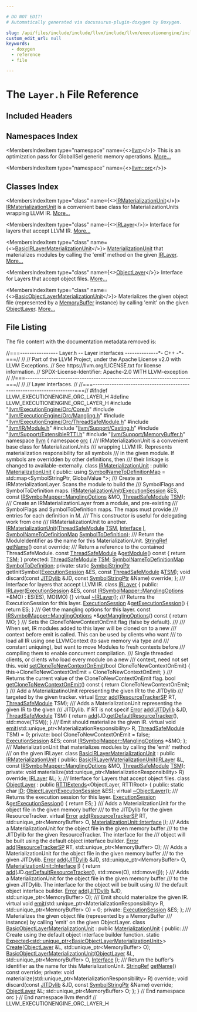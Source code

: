 ```yaml
---

# DO NOT EDIT!
# Automatically generated via docusaurus-plugin-doxygen by Doxygen.

slug: /api/files/include/include/llvm/include/llvm/executionengine/include/llvm/executionengine/orc/layer-h
custom_edit_url: null
keywords:
  - doxygen
  - reference
  - file

---
```





# The `Layer.h` File Reference

<DoxygenPage pluginConfig={pluginConfig}>



## Included Headers

<IncludesList>
<IncludesListItem
  filePath="llvm/ExecutionEngine/Orc/Core.h"
  permalink="/docs/api/files/include/include/llvm/include/llvm/executionengine/include/llvm/executionengine/orc/core-h"
  isLocal="true" />
<IncludesListItem
  filePath="llvm/ExecutionEngine/Orc/Mangling.h"
  permalink="/docs/api/files/include/include/llvm/include/llvm/executionengine/include/llvm/executionengine/orc/mangling-h"
  isLocal="true" />
<IncludesListItem
  filePath="llvm/ExecutionEngine/Orc/ThreadSafeModule.h"
  permalink="/docs/api/files/include/include/llvm/include/llvm/executionengine/include/llvm/executionengine/orc/threadsafemodule-h"
  isLocal="true" />
<IncludesListItem
  filePath="llvm/IR/Module.h"
  permalink="/docs/api/files/include/include/llvm/include/llvm/ir/module-h"
  isLocal="true" />
<IncludesListItem
  filePath="llvm/Support/Casting.h"
  permalink="/docs/api/files/include/include/llvm/include/llvm/support/casting-h"
  isLocal="true" />
<IncludesListItem
  filePath="llvm/Support/ExtensibleRTTI.h"
  permalink="/docs/api/files/include/include/llvm/include/llvm/support/extensiblertti-h"
  isLocal="true" />
<IncludesListItem
  filePath="llvm/Support/MemoryBuffer.h"
  permalink="/docs/api/files/include/include/llvm/include/llvm/support/memorybuffer-h"
  isLocal="true" />
</IncludesList>

## Namespaces Index

<MembersIndex>

<MembersIndexItem
  type="namespace"
  name={<><a href="/docs/api/namespaces/llvm">llvm</a></>}>
This is an optimization pass for GlobalISel generic memory operations. <a href="/docs/api/namespaces/llvm/#details">More...</a>
</MembersIndexItem>

<MembersIndexItem
  type="namespace"
  name={<><a href="/docs/api/namespaces/llvm/orc">llvm::orc</a></>}>
</MembersIndexItem>

</MembersIndex>

## Classes Index

<MembersIndex>

<MembersIndexItem
  type="class"
  name={<><a href="/docs/api/classes/llvm/orc/irmaterializationunit">IRMaterializationUnit</a></>}>
<a href="/docs/api/classes/llvm/orc/irmaterializationunit">IRMaterializationUnit</a> is a convenient base class for MaterializationUnits wrapping LLVM IR. <a href="/docs/api/classes/llvm/orc/irmaterializationunit/#details">More...</a>
</MembersIndexItem>

<MembersIndexItem
  type="class"
  name={<><a href="/docs/api/classes/llvm/orc/irlayer">IRLayer</a></>}>
Interface for layers that accept LLVM IR. <a href="/docs/api/classes/llvm/orc/irlayer/#details">More...</a>
</MembersIndexItem>

<MembersIndexItem
  type="class"
  name={<><a href="/docs/api/classes/llvm/orc/basicirlayermaterializationunit">BasicIRLayerMaterializationUnit</a></>}>
<a href="/docs/api/classes/llvm/orc/materializationunit">MaterializationUnit</a> that materializes modules by calling the &#39;emit&#39; method on the given <a href="/docs/api/classes/llvm/orc/irlayer">IRLayer</a>. <a href="/docs/api/classes/llvm/orc/basicirlayermaterializationunit/#details">More...</a>
</MembersIndexItem>

<MembersIndexItem
  type="class"
  name={<><a href="/docs/api/classes/llvm/orc/objectlayer">ObjectLayer</a></>}>
Interface for Layers that accept object files. <a href="/docs/api/classes/llvm/orc/objectlayer/#details">More...</a>
</MembersIndexItem>

<MembersIndexItem
  type="class"
  name={<><a href="/docs/api/classes/llvm/orc/basicobjectlayermaterializationunit">BasicObjectLayerMaterializationUnit</a></>}>
Materializes the given object file (represented by a <a href="/docs/api/classes/llvm/memorybuffer">MemoryBuffer</a> instance) by calling &#39;emit&#39; on the given <a href="/docs/api/classes/llvm/orc/objectlayer">ObjectLayer</a>. <a href="/docs/api/classes/llvm/orc/basicobjectlayermaterializationunit/#details">More...</a>
</MembersIndexItem>

</MembersIndex>


## File Listing

The file content with the documentation metadata removed is:

<ProgramListing>

<Link id="l00001" /><CodeLine lineNumber="1"><Highlight kind="comment">//===---------------- Layer.h -- Layer interfaces --------------&#42;- C++ -&#42;-===//</Highlight><Highlight kind="normal"></Highlight></CodeLine>
<Link id="l00002" /><CodeLine lineNumber="2"><Highlight kind="normal"></Highlight><Highlight kind="comment">//</Highlight><Highlight kind="normal"></Highlight></CodeLine>
<Link id="l00003" /><CodeLine lineNumber="3"><Highlight kind="normal"></Highlight><Highlight kind="comment">// Part of the LLVM Project, under the Apache License v2.0 with LLVM Exceptions.</Highlight><Highlight kind="normal"></Highlight></CodeLine>
<Link id="l00004" /><CodeLine lineNumber="4"><Highlight kind="normal"></Highlight><Highlight kind="comment">// See https://llvm.org/LICENSE.txt for license information.</Highlight><Highlight kind="normal"></Highlight></CodeLine>
<Link id="l00005" /><CodeLine lineNumber="5"><Highlight kind="normal"></Highlight><Highlight kind="comment">// SPDX-License-Identifier: Apache-2.0 WITH LLVM-exception</Highlight><Highlight kind="normal"></Highlight></CodeLine>
<Link id="l00006" /><CodeLine lineNumber="6"><Highlight kind="normal"></Highlight><Highlight kind="comment">//</Highlight><Highlight kind="normal"></Highlight></CodeLine>
<Link id="l00007" /><CodeLine lineNumber="7"><Highlight kind="normal"></Highlight><Highlight kind="comment">//===----------------------------------------------------------------------===//</Highlight><Highlight kind="normal"></Highlight></CodeLine>
<Link id="l00008" /><CodeLine lineNumber="8"><Highlight kind="normal"></Highlight><Highlight kind="comment">//</Highlight><Highlight kind="normal"></Highlight></CodeLine>
<Link id="l00009" /><CodeLine lineNumber="9"><Highlight kind="normal"></Highlight><Highlight kind="comment">// Layer interfaces.</Highlight><Highlight kind="normal"></Highlight></CodeLine>
<Link id="l00010" /><CodeLine lineNumber="10"><Highlight kind="normal"></Highlight><Highlight kind="comment">//</Highlight><Highlight kind="normal"></Highlight></CodeLine>
<Link id="l00011" /><CodeLine lineNumber="11"><Highlight kind="normal"></Highlight><Highlight kind="comment">//===----------------------------------------------------------------------===//</Highlight><Highlight kind="normal"></Highlight></CodeLine>
<Link id="l00012" /><CodeLine lineNumber="12"><Highlight kind="normal"></Highlight></CodeLine>
<Link id="l00013" /><CodeLine lineNumber="13"><Highlight kind="normal"></Highlight><Highlight kind="preprocessor">#ifndef LLVM&#95;EXECUTIONENGINE&#95;ORC&#95;LAYER&#95;H</Highlight><Highlight kind="normal"></Highlight></CodeLine>
<Link id="l00014" /><CodeLine lineNumber="14"><Highlight kind="normal"></Highlight><Highlight kind="preprocessor">#define LLVM&#95;EXECUTIONENGINE&#95;ORC&#95;LAYER&#95;H</Highlight><Highlight kind="normal"></Highlight></CodeLine>
<Link id="l00015" /><CodeLine lineNumber="15"><Highlight kind="normal"></Highlight></CodeLine>
<Link id="l00016" /><CodeLine lineNumber="16"><Highlight kind="normal"></Highlight><Highlight kind="preprocessor">#include &quot;<a href="/docs/api/files/include/include/llvm/include/llvm/executionengine/include/llvm/executionengine/orc/core-h">llvm/ExecutionEngine/Orc/Core.h</a>&quot;</Highlight><Highlight kind="normal"></Highlight></CodeLine>
<Link id="l00017" /><CodeLine lineNumber="17"><Highlight kind="normal"></Highlight><Highlight kind="preprocessor">#include &quot;<a href="/docs/api/files/include/include/llvm/include/llvm/executionengine/include/llvm/executionengine/orc/mangling-h">llvm/ExecutionEngine/Orc/Mangling.h</a>&quot;</Highlight><Highlight kind="normal"></Highlight></CodeLine>
<Link id="l00018" /><CodeLine lineNumber="18"><Highlight kind="normal"></Highlight><Highlight kind="preprocessor">#include &quot;<a href="/docs/api/files/include/include/llvm/include/llvm/executionengine/include/llvm/executionengine/orc/threadsafemodule-h">llvm/ExecutionEngine/Orc/ThreadSafeModule.h</a>&quot;</Highlight><Highlight kind="normal"></Highlight></CodeLine>
<Link id="l00019" /><CodeLine lineNumber="19"><Highlight kind="normal"></Highlight><Highlight kind="preprocessor">#include &quot;<a href="/docs/api/files/include/include/llvm/include/llvm/ir/module-h">llvm/IR/Module.h</a>&quot;</Highlight><Highlight kind="normal"></Highlight></CodeLine>
<Link id="l00020" /><CodeLine lineNumber="20"><Highlight kind="normal"></Highlight><Highlight kind="preprocessor">#include &quot;<a href="/docs/api/files/include/include/llvm/include/llvm/support/casting-h">llvm/Support/Casting.h</a>&quot;</Highlight><Highlight kind="normal"></Highlight></CodeLine>
<Link id="l00021" /><CodeLine lineNumber="21"><Highlight kind="normal"></Highlight><Highlight kind="preprocessor">#include &quot;<a href="/docs/api/files/include/include/llvm/include/llvm/support/extensiblertti-h">llvm/Support/ExtensibleRTTI.h</a>&quot;</Highlight><Highlight kind="normal"></Highlight></CodeLine>
<Link id="l00022" /><CodeLine lineNumber="22"><Highlight kind="normal"></Highlight><Highlight kind="preprocessor">#include &quot;<a href="/docs/api/files/include/include/llvm/include/llvm/support/memorybuffer-h">llvm/Support/MemoryBuffer.h</a>&quot;</Highlight><Highlight kind="normal"></Highlight></CodeLine>
<Link id="l00023" /><CodeLine lineNumber="23"><Highlight kind="normal"></Highlight></CodeLine>
<Link id="l00024" /><CodeLine lineNumber="24"><Highlight kind="normal"></Highlight><Highlight kind="keyword">namespace </Highlight><Highlight kind="normal"><a href="/docs/api/namespaces/llvm">llvm</a> &#123;</Highlight></CodeLine>
<Link id="l00025" /><CodeLine lineNumber="25"><Highlight kind="normal"></Highlight><Highlight kind="keyword">namespace </Highlight><Highlight kind="normal"><a href="/docs/api/namespaces/llvm/orc">orc</a> &#123;</Highlight></CodeLine>
<Link id="l00026" /><CodeLine lineNumber="26"><Highlight kind="normal"></Highlight><Highlight kind="comment"></Highlight></CodeLine>
<Link id="l00027" /><CodeLine lineNumber="27"><Highlight kind="comment">/// IRMaterializationUnit is a convenient base class for MaterializationUnits</Highlight></CodeLine>
<Link id="l00028" /><CodeLine lineNumber="28"><Highlight kind="comment">/// wrapping LLVM IR. Represents materialization responsibility for all symbols</Highlight></CodeLine>
<Link id="l00029" /><CodeLine lineNumber="29"><Highlight kind="comment">/// in the given module. If symbols are overridden by other definitions, then</Highlight></CodeLine>
<Link id="l00030" /><CodeLine lineNumber="30"><Highlight kind="comment">/// their linkage is changed to available-externally.</Highlight><Highlight kind="normal"></Highlight></CodeLine>
<Link id="l00031" /><CodeLine lineNumber="31" lineLink="/docs/api/classes/llvm/orc/irmaterializationunit"><Highlight kind="normal"></Highlight><Highlight kind="keyword">class </Highlight><Highlight kind="normal"><a href="/docs/api/classes/llvm/orc/irmaterializationunit/#a6ba5ee0773bcb7bf0614f9ae9f010198">IRMaterializationUnit</a> : </Highlight><Highlight kind="keyword">public</Highlight><Highlight kind="normal"> <a href="/docs/api/classes/llvm/orc/materializationunit/#a1233ea2ef51205e4954cdc12e7bc2d81">MaterializationUnit</a> &#123;</Highlight></CodeLine>
<Link id="l00032" /><CodeLine lineNumber="32"><Highlight kind="normal"></Highlight><Highlight kind="keyword">public</Highlight><Highlight kind="normal">:</Highlight></CodeLine>
<Link id="l00033" /><CodeLine lineNumber="33" lineLink="/docs/api/classes/llvm/orc/irmaterializationunit/#acda17e0078ab60791c6e794f403b71ff"><Highlight kind="normal">  </Highlight><Highlight kind="keyword">using </Highlight><Highlight kind="normal"><a href="/docs/api/classes/llvm/orc/irmaterializationunit/#acda17e0078ab60791c6e794f403b71ff">SymbolNameToDefinitionMap</a> = std::map&lt;SymbolStringPtr, GlobalValue &#42;&gt;;</Highlight></CodeLine>
<Link id="l00034" /><CodeLine lineNumber="34"><Highlight kind="normal"></Highlight><Highlight kind="comment"></Highlight></CodeLine>
<Link id="l00035" /><CodeLine lineNumber="35"><Highlight kind="comment">  /// Create an IRMaterializationLayer. Scans the module to build the</Highlight></CodeLine>
<Link id="l00036" /><CodeLine lineNumber="36"><Highlight kind="comment">  /// SymbolFlags and SymbolToDefinition maps.</Highlight><Highlight kind="normal"></Highlight></CodeLine>
<Link id="l00037" /><CodeLine lineNumber="37"><Highlight kind="normal">  <a href="/docs/api/classes/llvm/orc/irmaterializationunit/#a6ba5ee0773bcb7bf0614f9ae9f010198">IRMaterializationUnit</a>(<a href="/docs/api/classes/llvm/orc/materializationunit/#ae073d99ba71b23b530556f075655fc61">ExecutionSession</a> &amp;ES,</Highlight></CodeLine>
<Link id="l00038" /><CodeLine lineNumber="38"><Highlight kind="normal">                        </Highlight><Highlight kind="keyword">const</Highlight><Highlight kind="normal"> <a href="/docs/api/structs/llvm/orc/irsymbolmapper/manglingoptions">IRSymbolMapper::ManglingOptions</a> &amp;MO,</Highlight></CodeLine>
<Link id="l00039" /><CodeLine lineNumber="39"><Highlight kind="normal">                        <a href="/docs/api/classes/llvm/orc/threadsafemodule">ThreadSafeModule</a> <a href="/docs/api/classes/llvm/orc/irmaterializationunit/#a8c041de2ccbd4ea7436a03c71c79b900">TSM</a>);</Highlight></CodeLine>
<Link id="l00040" /><CodeLine lineNumber="40"><Highlight kind="normal"></Highlight><Highlight kind="comment"></Highlight></CodeLine>
<Link id="l00041" /><CodeLine lineNumber="41"><Highlight kind="comment">  /// Create an IRMaterializationLayer from a module, and pre-existing</Highlight></CodeLine>
<Link id="l00042" /><CodeLine lineNumber="42"><Highlight kind="comment">  /// SymbolFlags and SymbolToDefinition maps. The maps must provide</Highlight></CodeLine>
<Link id="l00043" /><CodeLine lineNumber="43"><Highlight kind="comment">  /// entries for each definition in M.</Highlight></CodeLine>
<Link id="l00044" /><CodeLine lineNumber="44"><Highlight kind="comment">  /// This constructor is useful for delegating work from one</Highlight></CodeLine>
<Link id="l00045" /><CodeLine lineNumber="45"><Highlight kind="comment">  /// IRMaterializationUnit to another.</Highlight><Highlight kind="normal"></Highlight></CodeLine>
<Link id="l00046" /><CodeLine lineNumber="46"><Highlight kind="normal">  <a href="/docs/api/classes/llvm/orc/irmaterializationunit/#a6ba5ee0773bcb7bf0614f9ae9f010198">IRMaterializationUnit</a>(<a href="/docs/api/classes/llvm/orc/threadsafemodule">ThreadSafeModule</a> <a href="/docs/api/classes/llvm/orc/irmaterializationunit/#a8c041de2ccbd4ea7436a03c71c79b900">TSM</a>, <a href="/docs/api/structs/llvm/orc/materializationunit/interface">Interface</a> <a href="/docs/api/files/lib/lib/support/md5-cpp/#ac0eafdc9ee161b71e7af98af736952fd">I</a>,</Highlight></CodeLine>
<Link id="l00047" /><CodeLine lineNumber="47"><Highlight kind="normal">                        <a href="/docs/api/classes/llvm/orc/irmaterializationunit/#acda17e0078ab60791c6e794f403b71ff">SymbolNameToDefinitionMap</a> <a href="/docs/api/classes/llvm/orc/irmaterializationunit/#a29b40cb9c20cdb418674500762eaeb77">SymbolToDefinition</a>);</Highlight></CodeLine>
<Link id="l00048" /><CodeLine lineNumber="48"><Highlight kind="normal"></Highlight><Highlight kind="comment"></Highlight></CodeLine>
<Link id="l00049" /><CodeLine lineNumber="49"><Highlight kind="comment">  /// Return the ModuleIdentifier as the name for this MaterializationUnit.</Highlight><Highlight kind="normal"></Highlight></CodeLine>
<Link id="l00050" /><CodeLine lineNumber="50"><Highlight kind="normal">  <a href="/docs/api/classes/llvm/stringref">StringRef</a> <a href="/docs/api/classes/llvm/orc/irmaterializationunit/#a066e5df8f78009d6abd5342c6c1707c7">getName</a>() </Highlight><Highlight kind="keyword">const override</Highlight><Highlight kind="normal">;</Highlight></CodeLine>
<Link id="l00051" /><CodeLine lineNumber="51"><Highlight kind="normal"></Highlight><Highlight kind="comment"></Highlight></CodeLine>
<Link id="l00052" /><CodeLine lineNumber="52"><Highlight kind="comment">  /// Return a reference to the contained ThreadSafeModule.</Highlight><Highlight kind="normal"></Highlight></CodeLine>
<Link id="l00053" /><CodeLine lineNumber="53" lineLink="/docs/api/classes/llvm/orc/irmaterializationunit/#a648770ab5b66085b4a1d6c05b33a2ca5"><Highlight kind="normal">  </Highlight><Highlight kind="keyword">const</Highlight><Highlight kind="normal"> <a href="/docs/api/classes/llvm/orc/threadsafemodule">ThreadSafeModule</a> &amp;<a href="/docs/api/classes/llvm/orc/irmaterializationunit/#a648770ab5b66085b4a1d6c05b33a2ca5">getModule</a>()</Highlight><Highlight kind="keyword"> const </Highlight><Highlight kind="normal">&#123; </Highlight><Highlight kind="keywordflow">return</Highlight><Highlight kind="normal"> <a href="/docs/api/classes/llvm/orc/irmaterializationunit/#a8c041de2ccbd4ea7436a03c71c79b900">TSM</a>; &#125;</Highlight></CodeLine>
<Link id="l00054" /><CodeLine lineNumber="54"><Highlight kind="normal"></Highlight></CodeLine>
<Link id="l00055" /><CodeLine lineNumber="55"><Highlight kind="normal"></Highlight><Highlight kind="keyword">protected</Highlight><Highlight kind="normal">:</Highlight></CodeLine>
<Link id="l00056" /><CodeLine lineNumber="56" lineLink="/docs/api/classes/llvm/orc/irmaterializationunit/#a8c041de2ccbd4ea7436a03c71c79b900"><Highlight kind="normal">  <a href="/docs/api/classes/llvm/orc/threadsafemodule">ThreadSafeModule</a> <a href="/docs/api/classes/llvm/orc/irmaterializationunit/#a8c041de2ccbd4ea7436a03c71c79b900">TSM</a>;</Highlight></CodeLine>
<Link id="l00057" /><CodeLine lineNumber="57" lineLink="/docs/api/classes/llvm/orc/irmaterializationunit/#a29b40cb9c20cdb418674500762eaeb77"><Highlight kind="normal">  <a href="/docs/api/classes/llvm/orc/irmaterializationunit/#acda17e0078ab60791c6e794f403b71ff">SymbolNameToDefinitionMap</a> <a href="/docs/api/classes/llvm/orc/irmaterializationunit/#a29b40cb9c20cdb418674500762eaeb77">SymbolToDefinition</a>;</Highlight></CodeLine>
<Link id="l00058" /><CodeLine lineNumber="58"><Highlight kind="normal"></Highlight></CodeLine>
<Link id="l00059" /><CodeLine lineNumber="59"><Highlight kind="normal"></Highlight><Highlight kind="keyword">private</Highlight><Highlight kind="normal">:</Highlight></CodeLine>
<Link id="l00060" /><CodeLine lineNumber="60"><Highlight kind="normal">  </Highlight><Highlight kind="keyword">static</Highlight><Highlight kind="normal"> <a href="/docs/api/classes/llvm/orc/symbolstringptr">SymbolStringPtr</a> getInitSymbol(<a href="/docs/api/classes/llvm/orc/materializationunit/#ae073d99ba71b23b530556f075655fc61">ExecutionSession</a> &amp;ES,</Highlight></CodeLine>
<Link id="l00061" /><CodeLine lineNumber="61"><Highlight kind="normal">                                       </Highlight><Highlight kind="keyword">const</Highlight><Highlight kind="normal"> <a href="/docs/api/classes/llvm/orc/threadsafemodule">ThreadSafeModule</a> &amp;<a href="/docs/api/classes/llvm/orc/irmaterializationunit/#a8c041de2ccbd4ea7436a03c71c79b900">TSM</a>);</Highlight></CodeLine>
<Link id="l00062" /><CodeLine lineNumber="62"><Highlight kind="normal"></Highlight></CodeLine>
<Link id="l00063" /><CodeLine lineNumber="63"><Highlight kind="normal">  </Highlight><Highlight kind="keywordtype">void</Highlight><Highlight kind="normal"> discard(</Highlight><Highlight kind="keyword">const</Highlight><Highlight kind="normal"> <a href="/docs/api/classes/llvm/orc/materializationunit/#a235f764fe0f700836f89667ef5a0033b">JITDylib</a> &amp;JD, </Highlight><Highlight kind="keyword">const</Highlight><Highlight kind="normal"> <a href="/docs/api/classes/llvm/orc/symbolstringptr">SymbolStringPtr</a> &amp;Name) </Highlight><Highlight kind="keyword">override</Highlight><Highlight kind="normal">;</Highlight></CodeLine>
<Link id="l00064" /><CodeLine lineNumber="64"><Highlight kind="normal">&#125;;</Highlight></CodeLine>
<Link id="l00065" /><CodeLine lineNumber="65"><Highlight kind="normal"></Highlight><Highlight kind="comment"></Highlight></CodeLine>
<Link id="l00066" /><CodeLine lineNumber="66"><Highlight kind="comment">/// Interface for layers that accept LLVM IR.</Highlight><Highlight kind="normal"></Highlight></CodeLine>
<Link id="l00067" /><CodeLine lineNumber="67" lineLink="/docs/api/classes/llvm/orc/irlayer"><Highlight kind="normal"></Highlight><Highlight kind="keyword">class </Highlight><Highlight kind="normal"><a href="/docs/api/classes/llvm/orc/irlayer/#a1141609d9c7e4bdd205bc09698ff51b3">IRLayer</a> &#123;</Highlight></CodeLine>
<Link id="l00068" /><CodeLine lineNumber="68"><Highlight kind="normal"></Highlight><Highlight kind="keyword">public</Highlight><Highlight kind="normal">:</Highlight></CodeLine>
<Link id="l00069" /><CodeLine lineNumber="69" lineLink="/docs/api/classes/llvm/orc/irlayer/#a1141609d9c7e4bdd205bc09698ff51b3"><Highlight kind="normal">  <a href="/docs/api/classes/llvm/orc/irlayer/#a1141609d9c7e4bdd205bc09698ff51b3">IRLayer</a>(<a href="/docs/api/classes/llvm/orc/executionsession">ExecutionSession</a> &amp;ES, </Highlight><Highlight kind="keyword">const</Highlight><Highlight kind="normal"> <a href="/docs/api/structs/llvm/orc/irsymbolmapper/manglingoptions">IRSymbolMapper::ManglingOptions</a> &#42;&amp;MO)</Highlight></CodeLine>
<Link id="l00070" /><CodeLine lineNumber="70"><Highlight kind="normal">      : ES(ES), MO(MO) &#123;&#125;</Highlight></CodeLine>
<Link id="l00071" /><CodeLine lineNumber="71"><Highlight kind="normal"></Highlight></CodeLine>
<Link id="l00072" /><CodeLine lineNumber="72" lineLink="/docs/api/classes/llvm/orc/irlayer/#a73e7356e785b11cc1798ed30cb43f87e"><Highlight kind="normal">  </Highlight><Highlight kind="keyword">virtual</Highlight><Highlight kind="normal"> <a href="/docs/api/classes/llvm/orc/irlayer/#a73e7356e785b11cc1798ed30cb43f87e">~IRLayer</a>();</Highlight></CodeLine>
<Link id="l00073" /><CodeLine lineNumber="73"><Highlight kind="normal"></Highlight><Highlight kind="comment"></Highlight></CodeLine>
<Link id="l00074" /><CodeLine lineNumber="74"><Highlight kind="comment">  /// Returns the ExecutionSession for this layer.</Highlight><Highlight kind="normal"></Highlight></CodeLine>
<Link id="l00075" /><CodeLine lineNumber="75" lineLink="/docs/api/classes/llvm/orc/irlayer/#a88dfbca45a6353ce7c643414c0d945cf"><Highlight kind="normal">  <a href="/docs/api/classes/llvm/orc/executionsession">ExecutionSession</a> &amp;<a href="/docs/api/classes/llvm/orc/irlayer/#a88dfbca45a6353ce7c643414c0d945cf">getExecutionSession</a>() &#123; </Highlight><Highlight kind="keywordflow">return</Highlight><Highlight kind="normal"> ES; &#125;</Highlight></CodeLine>
<Link id="l00076" /><CodeLine lineNumber="76"><Highlight kind="normal"></Highlight><Highlight kind="comment"></Highlight></CodeLine>
<Link id="l00077" /><CodeLine lineNumber="77"><Highlight kind="comment">  /// Get the mangling options for this layer.</Highlight><Highlight kind="normal"></Highlight></CodeLine>
<Link id="l00078" /><CodeLine lineNumber="78" lineLink="/docs/api/classes/llvm/orc/irlayer/#ae3cfe72cdaca15dbe4c360d8bcdb5207"><Highlight kind="normal">  </Highlight><Highlight kind="keyword">const</Highlight><Highlight kind="normal"> <a href="/docs/api/structs/llvm/orc/irsymbolmapper/manglingoptions">IRSymbolMapper::ManglingOptions</a> &#42;&amp;<a href="/docs/api/classes/llvm/orc/irlayer/#ae3cfe72cdaca15dbe4c360d8bcdb5207">getManglingOptions</a>()</Highlight><Highlight kind="keyword"> const </Highlight><Highlight kind="normal">&#123;</Highlight></CodeLine>
<Link id="l00079" /><CodeLine lineNumber="79"><Highlight kind="normal">    </Highlight><Highlight kind="keywordflow">return</Highlight><Highlight kind="normal"> MO;</Highlight></CodeLine>
<Link id="l00080" /><CodeLine lineNumber="80"><Highlight kind="normal">  &#125;</Highlight></CodeLine>
<Link id="l00081" /><CodeLine lineNumber="81"><Highlight kind="normal"></Highlight><Highlight kind="comment"></Highlight></CodeLine>
<Link id="l00082" /><CodeLine lineNumber="82"><Highlight kind="comment">  /// Sets the CloneToNewContextOnEmit flag (false by default).</Highlight></CodeLine>
<Link id="l00083" /><CodeLine lineNumber="83"><Highlight kind="comment">  ///</Highlight></CodeLine>
<Link id="l00084" /><CodeLine lineNumber="84"><Highlight kind="comment">  /// When set, IR modules added to this layer will be cloned on to a new</Highlight></CodeLine>
<Link id="l00085" /><CodeLine lineNumber="85"><Highlight kind="comment">  /// context before emit is called. This can be used by clients who want</Highlight></CodeLine>
<Link id="l00086" /><CodeLine lineNumber="86"><Highlight kind="comment">  /// to load all IR using one LLVMContext (to save memory via type and</Highlight></CodeLine>
<Link id="l00087" /><CodeLine lineNumber="87"><Highlight kind="comment">  /// constant uniquing), but want to move Modules to fresh contexts before</Highlight></CodeLine>
<Link id="l00088" /><CodeLine lineNumber="88"><Highlight kind="comment">  /// compiling them to enable concurrent compilation.</Highlight></CodeLine>
<Link id="l00089" /><CodeLine lineNumber="89"><Highlight kind="comment">  /// Single threaded clients, or clients who load every module on a new</Highlight></CodeLine>
<Link id="l00090" /><CodeLine lineNumber="90"><Highlight kind="comment">  /// context, need not set this.</Highlight><Highlight kind="normal"></Highlight></CodeLine>
<Link id="l00091" /><CodeLine lineNumber="91" lineLink="/docs/api/classes/llvm/orc/irlayer/#a9c064a010c4aaeb1df5ed5d5f4ef6de8"><Highlight kind="normal">  </Highlight><Highlight kind="keywordtype">void</Highlight><Highlight kind="normal"> <a href="/docs/api/classes/llvm/orc/irlayer/#a9c064a010c4aaeb1df5ed5d5f4ef6de8">setCloneToNewContextOnEmit</a>(</Highlight><Highlight kind="keywordtype">bool</Highlight><Highlight kind="normal"> CloneToNewContextOnEmit) &#123;</Highlight></CodeLine>
<Link id="l00092" /><CodeLine lineNumber="92"><Highlight kind="normal">    this-&gt;CloneToNewContextOnEmit = CloneToNewContextOnEmit;</Highlight></CodeLine>
<Link id="l00093" /><CodeLine lineNumber="93"><Highlight kind="normal">  &#125;</Highlight></CodeLine>
<Link id="l00094" /><CodeLine lineNumber="94"><Highlight kind="normal"></Highlight><Highlight kind="comment"></Highlight></CodeLine>
<Link id="l00095" /><CodeLine lineNumber="95"><Highlight kind="comment">  /// Returns the current value of the CloneToNewContextOnEmit flag.</Highlight><Highlight kind="normal"></Highlight></CodeLine>
<Link id="l00096" /><CodeLine lineNumber="96" lineLink="/docs/api/classes/llvm/orc/irlayer/#aee70ef9d8989f16d25260d172b7f2bd9"><Highlight kind="normal">  </Highlight><Highlight kind="keywordtype">bool</Highlight><Highlight kind="normal"> <a href="/docs/api/classes/llvm/orc/irlayer/#aee70ef9d8989f16d25260d172b7f2bd9">getCloneToNewContextOnEmit</a>()</Highlight><Highlight kind="keyword"> const </Highlight><Highlight kind="normal">&#123; </Highlight><Highlight kind="keywordflow">return</Highlight><Highlight kind="normal"> CloneToNewContextOnEmit; &#125;</Highlight></CodeLine>
<Link id="l00097" /><CodeLine lineNumber="97"><Highlight kind="normal"></Highlight><Highlight kind="comment"></Highlight></CodeLine>
<Link id="l00098" /><CodeLine lineNumber="98"><Highlight kind="comment">  /// Add a MaterializatinoUnit representing the given IR to the JITDylib</Highlight></CodeLine>
<Link id="l00099" /><CodeLine lineNumber="99"><Highlight kind="comment">  /// targeted by the given tracker.</Highlight><Highlight kind="normal"></Highlight></CodeLine>
<Link id="l00100" /><CodeLine lineNumber="100"><Highlight kind="normal">  </Highlight><Highlight kind="keyword">virtual</Highlight><Highlight kind="normal"> <a href="/docs/api/classes/llvm/error">Error</a> <a href="/docs/api/classes/llvm/orc/irlayer/#a55d40572359c36d1ee718fe3b5ccb89e">add</a>(<a href="/docs/api/namespaces/llvm/orc/#a25b487d71ccd2a8f38131e2b21c5d612">ResourceTrackerSP</a> RT, <a href="/docs/api/classes/llvm/orc/threadsafemodule">ThreadSafeModule</a> TSM);</Highlight></CodeLine>
<Link id="l00101" /><CodeLine lineNumber="101"><Highlight kind="normal"></Highlight><Highlight kind="comment"></Highlight></CodeLine>
<Link id="l00102" /><CodeLine lineNumber="102"><Highlight kind="comment">  /// Adds a MaterializationUnit representing the given IR to the given</Highlight></CodeLine>
<Link id="l00103" /><CodeLine lineNumber="103"><Highlight kind="comment">  /// JITDylib. If RT is not specif</Highlight><Highlight kind="normal"></Highlight></CodeLine>
<Link id="l00104" /><CodeLine lineNumber="104" lineLink="/docs/api/classes/llvm/orc/irlayer/#aad7763ba39a875c20de25ee9f47eba17"><Highlight kind="normal">  <a href="/docs/api/classes/llvm/error">Error</a> <a href="/docs/api/classes/llvm/orc/irlayer/#aad7763ba39a875c20de25ee9f47eba17">add</a>(<a href="/docs/api/classes/llvm/orc/jitdylib">JITDylib</a> &amp;JD, <a href="/docs/api/classes/llvm/orc/threadsafemodule">ThreadSafeModule</a> TSM) &#123;</Highlight></CodeLine>
<Link id="l00105" /><CodeLine lineNumber="105"><Highlight kind="normal">    </Highlight><Highlight kind="keywordflow">return</Highlight><Highlight kind="normal"> <a href="/docs/api/classes/llvm/orc/irlayer/#a55d40572359c36d1ee718fe3b5ccb89e">add</a>(JD.<a href="/docs/api/classes/llvm/orc/jitdylib/#ae3cfc9a4e792646e7108ebae425804f0">getDefaultResourceTracker</a>(), std::move(TSM));</Highlight></CodeLine>
<Link id="l00106" /><CodeLine lineNumber="106"><Highlight kind="normal">  &#125;</Highlight></CodeLine>
<Link id="l00107" /><CodeLine lineNumber="107"><Highlight kind="normal"></Highlight><Highlight kind="comment"></Highlight></CodeLine>
<Link id="l00108" /><CodeLine lineNumber="108"><Highlight kind="comment">  /// Emit should materialize the given IR.</Highlight><Highlight kind="normal"></Highlight></CodeLine>
<Link id="l00109" /><CodeLine lineNumber="109" lineLink="/docs/api/classes/llvm/orc/irlayer/#a3432ce8c435e826875e4476505a4c2fc"><Highlight kind="normal">  </Highlight><Highlight kind="keyword">virtual</Highlight><Highlight kind="normal"> </Highlight><Highlight kind="keywordtype">void</Highlight><Highlight kind="normal"> <a href="/docs/api/classes/llvm/orc/irlayer/#a3432ce8c435e826875e4476505a4c2fc">emit</a>(std::unique&#95;ptr&lt;MaterializationResponsibility&gt; R,</Highlight></CodeLine>
<Link id="l00110" /><CodeLine lineNumber="110"><Highlight kind="normal">                    <a href="/docs/api/classes/llvm/orc/threadsafemodule">ThreadSafeModule</a> TSM) = 0;</Highlight></CodeLine>
<Link id="l00111" /><CodeLine lineNumber="111"><Highlight kind="normal"></Highlight></CodeLine>
<Link id="l00112" /><CodeLine lineNumber="112"><Highlight kind="normal"></Highlight><Highlight kind="keyword">private</Highlight><Highlight kind="normal">:</Highlight></CodeLine>
<Link id="l00113" /><CodeLine lineNumber="113"><Highlight kind="normal">  </Highlight><Highlight kind="keywordtype">bool</Highlight><Highlight kind="normal"> CloneToNewContextOnEmit = </Highlight><Highlight kind="keyword">false</Highlight><Highlight kind="normal">;</Highlight></CodeLine>
<Link id="l00114" /><CodeLine lineNumber="114"><Highlight kind="normal">  <a href="/docs/api/classes/llvm/orc/executionsession">ExecutionSession</a> &amp;ES;</Highlight></CodeLine>
<Link id="l00115" /><CodeLine lineNumber="115"><Highlight kind="normal">  </Highlight><Highlight kind="keyword">const</Highlight><Highlight kind="normal"> <a href="/docs/api/structs/llvm/orc/irsymbolmapper/manglingoptions">IRSymbolMapper::ManglingOptions</a> &#42;&amp;MO;</Highlight></CodeLine>
<Link id="l00116" /><CodeLine lineNumber="116"><Highlight kind="normal">&#125;;</Highlight></CodeLine>
<Link id="l00117" /><CodeLine lineNumber="117"><Highlight kind="normal"></Highlight><Highlight kind="comment"></Highlight></CodeLine>
<Link id="l00118" /><CodeLine lineNumber="118"><Highlight kind="comment">/// MaterializationUnit that materializes modules by calling the &#39;emit&#39; method</Highlight></CodeLine>
<Link id="l00119" /><CodeLine lineNumber="119"><Highlight kind="comment">/// on the given IRLayer.</Highlight><Highlight kind="normal"></Highlight></CodeLine>
<Link id="l00120" /><CodeLine lineNumber="120" lineLink="/docs/api/classes/llvm/orc/basicirlayermaterializationunit"><Highlight kind="normal"></Highlight><Highlight kind="keyword">class </Highlight><Highlight kind="normal"><a href="/docs/api/classes/llvm/orc/basicirlayermaterializationunit/#a6ecb87f3ae601f79964b914bf0363e57">BasicIRLayerMaterializationUnit</a> : </Highlight><Highlight kind="keyword">public</Highlight><Highlight kind="normal"> <a href="/docs/api/classes/llvm/orc/irmaterializationunit/#a6ba5ee0773bcb7bf0614f9ae9f010198">IRMaterializationUnit</a> &#123;</Highlight></CodeLine>
<Link id="l00121" /><CodeLine lineNumber="121"><Highlight kind="normal"></Highlight><Highlight kind="keyword">public</Highlight><Highlight kind="normal">:</Highlight></CodeLine>
<Link id="l00122" /><CodeLine lineNumber="122"><Highlight kind="normal">  <a href="/docs/api/classes/llvm/orc/basicirlayermaterializationunit/#a6ecb87f3ae601f79964b914bf0363e57">BasicIRLayerMaterializationUnit</a>(<a href="/docs/api/classes/llvm/orc/irlayer">IRLayer</a> &amp;L,</Highlight></CodeLine>
<Link id="l00123" /><CodeLine lineNumber="123"><Highlight kind="normal">                                  </Highlight><Highlight kind="keyword">const</Highlight><Highlight kind="normal"> <a href="/docs/api/structs/llvm/orc/irsymbolmapper/manglingoptions">IRSymbolMapper::ManglingOptions</a> &amp;MO,</Highlight></CodeLine>
<Link id="l00124" /><CodeLine lineNumber="124"><Highlight kind="normal">                                  <a href="/docs/api/classes/llvm/orc/threadsafemodule">ThreadSafeModule</a> <a href="/docs/api/classes/llvm/orc/irmaterializationunit/#a8c041de2ccbd4ea7436a03c71c79b900">TSM</a>);</Highlight></CodeLine>
<Link id="l00125" /><CodeLine lineNumber="125"><Highlight kind="normal"></Highlight></CodeLine>
<Link id="l00126" /><CodeLine lineNumber="126"><Highlight kind="normal"></Highlight><Highlight kind="keyword">private</Highlight><Highlight kind="normal">:</Highlight></CodeLine>
<Link id="l00127" /><CodeLine lineNumber="127"><Highlight kind="normal">  </Highlight><Highlight kind="keywordtype">void</Highlight><Highlight kind="normal"> materialize(std::unique&#95;ptr&lt;MaterializationResponsibility&gt; R) </Highlight><Highlight kind="keyword">override</Highlight><Highlight kind="normal">;</Highlight></CodeLine>
<Link id="l00128" /><CodeLine lineNumber="128"><Highlight kind="normal"></Highlight></CodeLine>
<Link id="l00129" /><CodeLine lineNumber="129"><Highlight kind="normal">  <a href="/docs/api/classes/llvm/orc/irlayer">IRLayer</a> &amp;L;</Highlight></CodeLine>
<Link id="l00130" /><CodeLine lineNumber="130"><Highlight kind="normal">&#125;;</Highlight></CodeLine>
<Link id="l00131" /><CodeLine lineNumber="131"><Highlight kind="normal"></Highlight><Highlight kind="comment"></Highlight></CodeLine>
<Link id="l00132" /><CodeLine lineNumber="132"><Highlight kind="comment">/// Interface for Layers that accept object files.</Highlight><Highlight kind="normal"></Highlight></CodeLine>
<Link id="l00133" /><CodeLine lineNumber="133" lineLink="/docs/api/classes/llvm/orc/objectlayer"><Highlight kind="normal"></Highlight><Highlight kind="keyword">class </Highlight><Highlight kind="normal"><a href="/docs/api/classes/llvm/orc/objectlayer/#a0d6024646f832479165e8c3400fb7134">ObjectLayer</a> : </Highlight><Highlight kind="keyword">public</Highlight><Highlight kind="normal"> <a href="/docs/api/classes/llvm/rttiextends">RTTIExtends</a>&lt;ObjectLayer, RTTIRoot&gt; &#123;</Highlight></CodeLine>
<Link id="l00134" /><CodeLine lineNumber="134"><Highlight kind="normal"></Highlight><Highlight kind="keyword">public</Highlight><Highlight kind="normal">:</Highlight></CodeLine>
<Link id="l00135" /><CodeLine lineNumber="135" lineLink="/docs/api/classes/llvm/orc/objectlayer/#a95c5001be77bb9f4a63ae76d5e85bb2b"><Highlight kind="normal">  </Highlight><Highlight kind="keyword">static</Highlight><Highlight kind="normal"> </Highlight><Highlight kind="keywordtype">char</Highlight><Highlight kind="normal"> <a href="/docs/api/classes/llvm/orc/objectlayer/#a95c5001be77bb9f4a63ae76d5e85bb2b">ID</a>;</Highlight></CodeLine>
<Link id="l00136" /><CodeLine lineNumber="136"><Highlight kind="normal"></Highlight></CodeLine>
<Link id="l00137" /><CodeLine lineNumber="137"><Highlight kind="normal">  <a href="/docs/api/classes/llvm/orc/objectlayer/#a0d6024646f832479165e8c3400fb7134">ObjectLayer</a>(<a href="/docs/api/classes/llvm/orc/executionsession">ExecutionSession</a> &amp;ES);</Highlight></CodeLine>
<Link id="l00138" /><CodeLine lineNumber="138" lineLink="/docs/api/classes/llvm/orc/objectlayer/#a028f6d6641d3f955b0bd9de7d26b16b0"><Highlight kind="normal">  </Highlight><Highlight kind="keyword">virtual</Highlight><Highlight kind="normal"> <a href="/docs/api/classes/llvm/orc/objectlayer/#a028f6d6641d3f955b0bd9de7d26b16b0">~ObjectLayer</a>();</Highlight></CodeLine>
<Link id="l00139" /><CodeLine lineNumber="139"><Highlight kind="normal"></Highlight><Highlight kind="comment"></Highlight></CodeLine>
<Link id="l00140" /><CodeLine lineNumber="140"><Highlight kind="comment">  /// Returns the execution session for this layer.</Highlight><Highlight kind="normal"></Highlight></CodeLine>
<Link id="l00141" /><CodeLine lineNumber="141" lineLink="/docs/api/classes/llvm/orc/objectlayer/#af91de67ed0b71da951930ecbfebb6dad"><Highlight kind="normal">  <a href="/docs/api/classes/llvm/orc/executionsession">ExecutionSession</a> &amp;<a href="/docs/api/classes/llvm/orc/objectlayer/#af91de67ed0b71da951930ecbfebb6dad">getExecutionSession</a>() &#123; </Highlight><Highlight kind="keywordflow">return</Highlight><Highlight kind="normal"> ES; &#125;</Highlight></CodeLine>
<Link id="l00142" /><CodeLine lineNumber="142"><Highlight kind="normal"></Highlight><Highlight kind="comment"></Highlight></CodeLine>
<Link id="l00143" /><CodeLine lineNumber="143"><Highlight kind="comment">  /// Adds a MaterializationUnit for the object file in the given memory buffer</Highlight></CodeLine>
<Link id="l00144" /><CodeLine lineNumber="144"><Highlight kind="comment">  /// to the JITDylib for the given ResourceTracker.</Highlight><Highlight kind="normal"></Highlight></CodeLine>
<Link id="l00145" /><CodeLine lineNumber="145"><Highlight kind="normal">  </Highlight><Highlight kind="keyword">virtual</Highlight><Highlight kind="normal"> <a href="/docs/api/classes/llvm/error">Error</a> <a href="/docs/api/classes/llvm/orc/objectlayer/#af3a14765d70bbf88934f2246fa3bf951">add</a>(<a href="/docs/api/namespaces/llvm/orc/#a25b487d71ccd2a8f38131e2b21c5d612">ResourceTrackerSP</a> RT, std::unique&#95;ptr&lt;MemoryBuffer&gt; O,</Highlight></CodeLine>
<Link id="l00146" /><CodeLine lineNumber="146"><Highlight kind="normal">                    <a href="/docs/api/structs/llvm/orc/materializationunit/interface">MaterializationUnit::Interface</a> <a href="/docs/api/files/lib/lib/support/md5-cpp/#ac0eafdc9ee161b71e7af98af736952fd">I</a>);</Highlight></CodeLine>
<Link id="l00147" /><CodeLine lineNumber="147"><Highlight kind="normal"></Highlight><Highlight kind="comment"></Highlight></CodeLine>
<Link id="l00148" /><CodeLine lineNumber="148"><Highlight kind="comment">  /// Adds a MaterializationUnit for the object file in the given memory buffer</Highlight></CodeLine>
<Link id="l00149" /><CodeLine lineNumber="149"><Highlight kind="comment">  /// to the JITDylib for the given ResourceTracker. The interface for the</Highlight></CodeLine>
<Link id="l00150" /><CodeLine lineNumber="150"><Highlight kind="comment">  /// object will be built using the default object interface builder.</Highlight><Highlight kind="normal"></Highlight></CodeLine>
<Link id="l00151" /><CodeLine lineNumber="151"><Highlight kind="normal">  <a href="/docs/api/classes/llvm/error">Error</a> <a href="/docs/api/classes/llvm/orc/objectlayer/#af3a14765d70bbf88934f2246fa3bf951">add</a>(<a href="/docs/api/namespaces/llvm/orc/#a25b487d71ccd2a8f38131e2b21c5d612">ResourceTrackerSP</a> RT, std::unique&#95;ptr&lt;MemoryBuffer&gt; O);</Highlight></CodeLine>
<Link id="l00152" /><CodeLine lineNumber="152"><Highlight kind="normal"></Highlight><Highlight kind="comment"></Highlight></CodeLine>
<Link id="l00153" /><CodeLine lineNumber="153"><Highlight kind="comment">  /// Adds a MaterializationUnit for the object file in the given memory buffer</Highlight></CodeLine>
<Link id="l00154" /><CodeLine lineNumber="154"><Highlight kind="comment">  /// to the given JITDylib.</Highlight><Highlight kind="normal"></Highlight></CodeLine>
<Link id="l00155" /><CodeLine lineNumber="155" lineLink="/docs/api/classes/llvm/orc/objectlayer/#a446313e5f05f661d0d6462ceed1541ca"><Highlight kind="normal">  <a href="/docs/api/classes/llvm/error">Error</a> <a href="/docs/api/classes/llvm/orc/objectlayer/#a446313e5f05f661d0d6462ceed1541ca">add</a>(<a href="/docs/api/classes/llvm/orc/jitdylib">JITDylib</a> &amp;JD, std::unique&#95;ptr&lt;MemoryBuffer&gt; O,</Highlight></CodeLine>
<Link id="l00156" /><CodeLine lineNumber="156"><Highlight kind="normal">            <a href="/docs/api/structs/llvm/orc/materializationunit/interface">MaterializationUnit::Interface</a> <a href="/docs/api/files/lib/lib/support/md5-cpp/#ac0eafdc9ee161b71e7af98af736952fd">I</a>) &#123;</Highlight></CodeLine>
<Link id="l00157" /><CodeLine lineNumber="157"><Highlight kind="normal">    </Highlight><Highlight kind="keywordflow">return</Highlight><Highlight kind="normal"> <a href="/docs/api/classes/llvm/orc/objectlayer/#af3a14765d70bbf88934f2246fa3bf951">add</a>(JD.<a href="/docs/api/classes/llvm/orc/jitdylib/#ae3cfc9a4e792646e7108ebae425804f0">getDefaultResourceTracker</a>(), std::move(O), std::move(<a href="/docs/api/files/lib/lib/support/md5-cpp/#ac0eafdc9ee161b71e7af98af736952fd">I</a>));</Highlight></CodeLine>
<Link id="l00158" /><CodeLine lineNumber="158"><Highlight kind="normal">  &#125;</Highlight></CodeLine>
<Link id="l00159" /><CodeLine lineNumber="159"><Highlight kind="normal"></Highlight><Highlight kind="comment"></Highlight></CodeLine>
<Link id="l00160" /><CodeLine lineNumber="160"><Highlight kind="comment">  /// Adds a MaterializationUnit for the object file in the given memory buffer</Highlight></CodeLine>
<Link id="l00161" /><CodeLine lineNumber="161"><Highlight kind="comment">  /// to the given JITDylib. The interface for the object will be built using</Highlight></CodeLine>
<Link id="l00162" /><CodeLine lineNumber="162"><Highlight kind="comment">  /// the default object interface builder.</Highlight><Highlight kind="normal"></Highlight></CodeLine>
<Link id="l00163" /><CodeLine lineNumber="163"><Highlight kind="normal">  <a href="/docs/api/classes/llvm/error">Error</a> <a href="/docs/api/classes/llvm/orc/objectlayer/#af3a14765d70bbf88934f2246fa3bf951">add</a>(<a href="/docs/api/classes/llvm/orc/jitdylib">JITDylib</a> &amp;JD, std::unique&#95;ptr&lt;MemoryBuffer&gt; O);</Highlight></CodeLine>
<Link id="l00164" /><CodeLine lineNumber="164"><Highlight kind="normal"></Highlight><Highlight kind="comment"></Highlight></CodeLine>
<Link id="l00165" /><CodeLine lineNumber="165"><Highlight kind="comment">  /// Emit should materialize the given IR.</Highlight><Highlight kind="normal"></Highlight></CodeLine>
<Link id="l00166" /><CodeLine lineNumber="166" lineLink="/docs/api/classes/llvm/orc/objectlayer/#a514ecb24d284526ccaeedcb521af7b57"><Highlight kind="normal">  </Highlight><Highlight kind="keyword">virtual</Highlight><Highlight kind="normal"> </Highlight><Highlight kind="keywordtype">void</Highlight><Highlight kind="normal"> <a href="/docs/api/classes/llvm/orc/objectlayer/#a514ecb24d284526ccaeedcb521af7b57">emit</a>(std::unique&#95;ptr&lt;MaterializationResponsibility&gt; R,</Highlight></CodeLine>
<Link id="l00167" /><CodeLine lineNumber="167"><Highlight kind="normal">                    std::unique&#95;ptr&lt;MemoryBuffer&gt; O) = 0;</Highlight></CodeLine>
<Link id="l00168" /><CodeLine lineNumber="168"><Highlight kind="normal"></Highlight></CodeLine>
<Link id="l00169" /><CodeLine lineNumber="169"><Highlight kind="normal"></Highlight><Highlight kind="keyword">private</Highlight><Highlight kind="normal">:</Highlight></CodeLine>
<Link id="l00170" /><CodeLine lineNumber="170"><Highlight kind="normal">  <a href="/docs/api/classes/llvm/orc/executionsession">ExecutionSession</a> &amp;ES;</Highlight></CodeLine>
<Link id="l00171" /><CodeLine lineNumber="171"><Highlight kind="normal">&#125;;</Highlight></CodeLine>
<Link id="l00172" /><CodeLine lineNumber="172"><Highlight kind="normal"></Highlight><Highlight kind="comment"></Highlight></CodeLine>
<Link id="l00173" /><CodeLine lineNumber="173"><Highlight kind="comment">/// Materializes the given object file (represented by a MemoryBuffer</Highlight></CodeLine>
<Link id="l00174" /><CodeLine lineNumber="174"><Highlight kind="comment">/// instance) by calling &#39;emit&#39; on the given ObjectLayer.</Highlight><Highlight kind="normal"></Highlight></CodeLine>
<Link id="l00175" /><CodeLine lineNumber="175" lineLink="/docs/api/classes/llvm/orc/basicobjectlayermaterializationunit"><Highlight kind="normal"></Highlight><Highlight kind="keyword">class </Highlight><Highlight kind="normal"><a href="/docs/api/classes/llvm/orc/basicobjectlayermaterializationunit/#a33634ae43a80c70e47d2113ef6e8d872">BasicObjectLayerMaterializationUnit</a> : </Highlight><Highlight kind="keyword">public</Highlight><Highlight kind="normal"> <a href="/docs/api/classes/llvm/orc/materializationunit/#a1233ea2ef51205e4954cdc12e7bc2d81">MaterializationUnit</a> &#123;</Highlight></CodeLine>
<Link id="l00176" /><CodeLine lineNumber="176"><Highlight kind="normal"></Highlight><Highlight kind="keyword">public</Highlight><Highlight kind="normal">:</Highlight><Highlight kind="comment"></Highlight></CodeLine>
<Link id="l00177" /><CodeLine lineNumber="177"><Highlight kind="comment">  /// Create using the default object interface builder function.</Highlight><Highlight kind="normal"></Highlight></CodeLine>
<Link id="l00178" /><CodeLine lineNumber="178"><Highlight kind="normal">  </Highlight><Highlight kind="keyword">static</Highlight><Highlight kind="normal"> <a href="/docs/api/classes/llvm/expected">Expected&lt;std::unique&#95;ptr&lt;BasicObjectLayerMaterializationUnit&gt;</a>&gt;</Highlight></CodeLine>
<Link id="l00179" /><CodeLine lineNumber="179"><Highlight kind="normal">  <a href="/docs/api/classes/llvm/orc/basicobjectlayermaterializationunit/#a00cca495b6ccee6cbfbdb7e0351cf01e">Create</a>(<a href="/docs/api/classes/llvm/orc/objectlayer">ObjectLayer</a> &amp;L, std::unique&#95;ptr&lt;MemoryBuffer&gt; O);</Highlight></CodeLine>
<Link id="l00180" /><CodeLine lineNumber="180"><Highlight kind="normal"></Highlight></CodeLine>
<Link id="l00181" /><CodeLine lineNumber="181"><Highlight kind="normal">  <a href="/docs/api/classes/llvm/orc/basicobjectlayermaterializationunit/#a33634ae43a80c70e47d2113ef6e8d872">BasicObjectLayerMaterializationUnit</a>(<a href="/docs/api/classes/llvm/orc/objectlayer">ObjectLayer</a> &amp;L,</Highlight></CodeLine>
<Link id="l00182" /><CodeLine lineNumber="182"><Highlight kind="normal">                                      std::unique&#95;ptr&lt;MemoryBuffer&gt; O,</Highlight></CodeLine>
<Link id="l00183" /><CodeLine lineNumber="183"><Highlight kind="normal">                                      <a href="/docs/api/structs/llvm/orc/materializationunit/interface">Interface</a> <a href="/docs/api/files/lib/lib/support/md5-cpp/#ac0eafdc9ee161b71e7af98af736952fd">I</a>);</Highlight></CodeLine>
<Link id="l00184" /><CodeLine lineNumber="184"><Highlight kind="normal"></Highlight><Highlight kind="comment"></Highlight></CodeLine>
<Link id="l00185" /><CodeLine lineNumber="185"><Highlight kind="comment">  /// Return the buffer&#39;s identifier as the name for this MaterializationUnit.</Highlight><Highlight kind="normal"></Highlight></CodeLine>
<Link id="l00186" /><CodeLine lineNumber="186"><Highlight kind="normal">  <a href="/docs/api/classes/llvm/stringref">StringRef</a> <a href="/docs/api/classes/llvm/orc/basicobjectlayermaterializationunit/#ab1f79b5ae159aa899c8ac73eb86bc6ef">getName</a>() </Highlight><Highlight kind="keyword">const override</Highlight><Highlight kind="normal">;</Highlight></CodeLine>
<Link id="l00187" /><CodeLine lineNumber="187"><Highlight kind="normal"></Highlight></CodeLine>
<Link id="l00188" /><CodeLine lineNumber="188"><Highlight kind="normal"></Highlight><Highlight kind="keyword">private</Highlight><Highlight kind="normal">:</Highlight></CodeLine>
<Link id="l00189" /><CodeLine lineNumber="189"><Highlight kind="normal">  </Highlight><Highlight kind="keywordtype">void</Highlight><Highlight kind="normal"> materialize(std::unique&#95;ptr&lt;MaterializationResponsibility&gt; R) </Highlight><Highlight kind="keyword">override</Highlight><Highlight kind="normal">;</Highlight></CodeLine>
<Link id="l00190" /><CodeLine lineNumber="190"><Highlight kind="normal">  </Highlight><Highlight kind="keywordtype">void</Highlight><Highlight kind="normal"> discard(</Highlight><Highlight kind="keyword">const</Highlight><Highlight kind="normal"> <a href="/docs/api/classes/llvm/orc/materializationunit/#a235f764fe0f700836f89667ef5a0033b">JITDylib</a> &amp;JD, </Highlight><Highlight kind="keyword">const</Highlight><Highlight kind="normal"> <a href="/docs/api/classes/llvm/orc/symbolstringptr">SymbolStringPtr</a> &amp;Name) </Highlight><Highlight kind="keyword">override</Highlight><Highlight kind="normal">;</Highlight></CodeLine>
<Link id="l00191" /><CodeLine lineNumber="191"><Highlight kind="normal"></Highlight></CodeLine>
<Link id="l00192" /><CodeLine lineNumber="192"><Highlight kind="normal">  <a href="/docs/api/classes/llvm/orc/objectlayer">ObjectLayer</a> &amp;L;</Highlight></CodeLine>
<Link id="l00193" /><CodeLine lineNumber="193"><Highlight kind="normal">  std::unique&#95;ptr&lt;MemoryBuffer&gt; O;</Highlight></CodeLine>
<Link id="l00194" /><CodeLine lineNumber="194"><Highlight kind="normal">&#125;;</Highlight></CodeLine>
<Link id="l00195" /><CodeLine lineNumber="195"><Highlight kind="normal"></Highlight></CodeLine>
<Link id="l00196" /><CodeLine lineNumber="196"><Highlight kind="normal">&#125; </Highlight><Highlight kind="comment">// End namespace orc</Highlight><Highlight kind="normal"></Highlight></CodeLine>
<Link id="l00197" /><CodeLine lineNumber="197"><Highlight kind="normal">&#125; </Highlight><Highlight kind="comment">// End namespace llvm</Highlight><Highlight kind="normal"></Highlight></CodeLine>
<Link id="l00198" /><CodeLine lineNumber="198"><Highlight kind="normal"></Highlight></CodeLine>
<Link id="l00199" /><CodeLine lineNumber="199"><Highlight kind="normal"></Highlight><Highlight kind="preprocessor">#endif </Highlight><Highlight kind="comment">// LLVM&#95;EXECUTIONENGINE&#95;ORC&#95;LAYER&#95;H</Highlight><Highlight kind="normal"></Highlight></CodeLine>

</ProgramListing>

</DoxygenPage>
